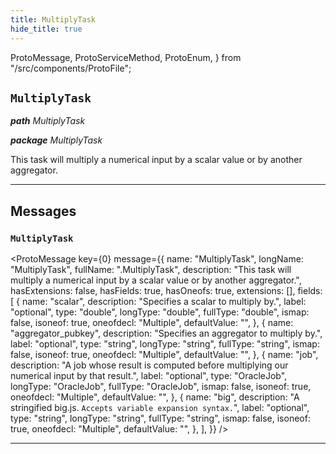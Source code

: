 ```yaml
---
title: MultiplyTask
hide_title: true
---
```


  ProtoMessage,
  ProtoServiceMethod,
  ProtoEnum,
} from "/src/components/ProtoFile";

## `MultiplyTask`

_**path** MultiplyTask_

_**package** MultiplyTask_

This task will multiply a numerical input by a scalar value or by another
aggregator.

---

## Messages

### `MultiplyTask`

<ProtoMessage
  key={0}
  message={{
    name: "MultiplyTask",
    longName: "MultiplyTask",
    fullName: ".MultiplyTask",
    description:
      "This task will multiply a numerical input by a scalar value or by another aggregator.",
    hasExtensions: false,
    hasFields: true,
    hasOneofs: true,
    extensions: [],
    fields: [
      {
        name: "scalar",
        description: "Specifies a scalar to multiply by.",
        label: "optional",
        type: "double",
        longType: "double",
        fullType: "double",
        ismap: false,
        isoneof: true,
        oneofdecl: "Multiple",
        defaultValue: "",
      },
      {
        name: "aggregator_pubkey",
        description: "Specifies an aggregator to multiply by.",
        label: "optional",
        type: "string",
        longType: "string",
        fullType: "string",
        ismap: false,
        isoneof: true,
        oneofdecl: "Multiple",
        defaultValue: "",
      },
      {
        name: "job",
        description:
          "A job whose result is computed before multiplying our numerical input by that result.",
        label: "optional",
        type: "OracleJob",
        longType: "OracleJob",
        fullType: "OracleJob",
        ismap: false,
        isoneof: true,
        oneofdecl: "Multiple",
        defaultValue: "",
      },
      {
        name: "big",
        description:
          "A stringified big.js. `Accepts variable expansion syntax.`",
        label: "optional",
        type: "string",
        longType: "string",
        fullType: "string",
        ismap: false,
        isoneof: true,
        oneofdecl: "Multiple",
        defaultValue: "",
      },
    ],
  }}
/>

---
